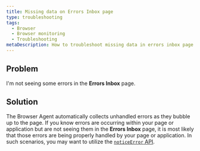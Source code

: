 ```yaml
---
title: Missing data on Errors Inbox page
type: troubleshooting
tags:
  - Browser
  - Browser monitoring
  - Troubleshooting
metaDescription: How to troubleshoot missing data in errors inbox page
---
```


## Problem

I'm not seeing some errors in the **Errors Inbox** page.

## Solution

The Browser Agent automatically collects unhandled errors as they bubble up to the page. If you know errors are occurring within your page or application but are not seeing them in the **Errors Inbox** page, it is most likely that those errors are being properly handled by your page or application. In such scenarios, you may want to utilize the [`noticeError` API](/docs/browser/new-relic-browser/browser-apis/noticeerror).
